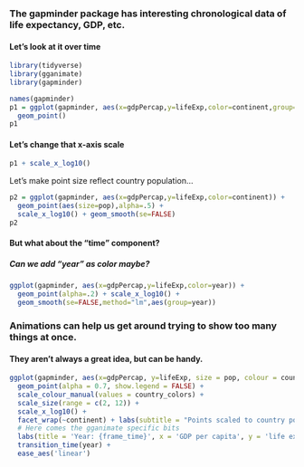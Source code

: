 
### The gapminder package has interesting chronological data of life expectancy, GDP, etc.

#### Let's look at it over time

```r
library(tidyverse)
library(gganimate)
library(gapminder)
```

```r
names(gapminder)
p1 = ggplot(gapminder, aes(x=gdpPercap,y=lifeExp,color=continent,group=country)) +
  geom_point() 
p1
```

#### Let's change that x-axis scale

```r
p1 + scale_x_log10()
```


Let's make point size reflect country population...

```r
p2 = ggplot(gapminder, aes(x=gdpPercap,y=lifeExp,color=continent)) +
  geom_point(aes(size=pop),alpha=.5) +
  scale_x_log10() + geom_smooth(se=FALSE)
p2
```

#### But what about the "time" component?
##### Can we add "year" as color maybe?

```r
ggplot(gapminder, aes(x=gdpPercap,y=lifeExp,color=year)) +
  geom_point(alpha=.2) + scale_x_log10() +
  geom_smooth(se=FALSE,method="lm",aes(group=year))

```

### Animations can help us get around trying to show too many things at once.

#### They aren't always a great idea, but can be handy.

```r

ggplot(gapminder, aes(x=gdpPercap, y=lifeExp, size = pop, colour = country)) +
  geom_point(alpha = 0.7, show.legend = FALSE) +
  scale_colour_manual(values = country_colors) +
  scale_size(range = c(2, 12)) +
  scale_x_log10() +
  facet_wrap(~continent) + labs(subtitle = "Points scaled to country population") 
  # Here comes the gganimate specific bits
  labs(title = 'Year: {frame_time}', x = 'GDP per capita', y = 'life expectancy') +
  transition_time(year) +
  ease_aes('linear')
```
